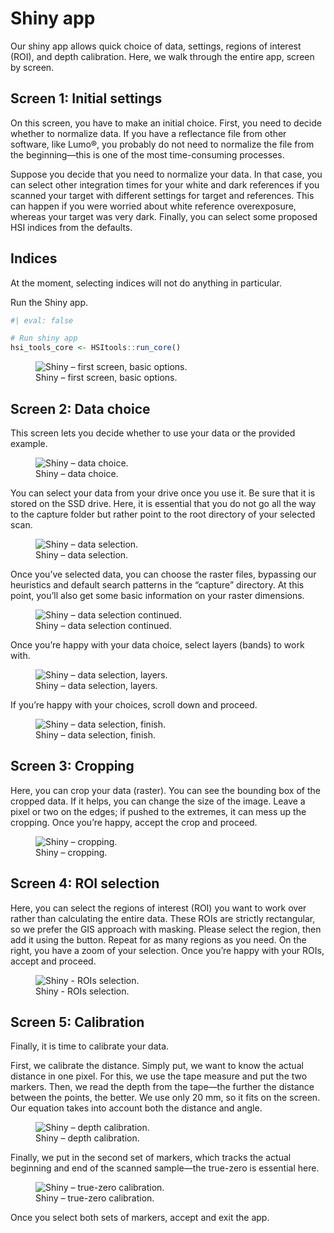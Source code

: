 # Shiny app

Our shiny app allows quick choice of data, settings, regions of interest (ROI), and depth calibration. Here, we walk through the entire app, screen by screen.

## Screen 1: Initial settings

On this screen, you have to make an initial choice. First, you need to decide whether to normalize data. If you have a reflectance file from other software, like Lumo®, you probably do not need to normalize the file from the beginning—this is one of the most time-consuming processes.

Suppose you decide that you need to normalize your data. In that case, you can select other integration times for your white and dark references if you scanned your target with different settings for target and references. This can happen if you were worried about white reference overexposure, whereas your target was very dark. Finally, you can select some proposed HSI indices from the defaults.

::: callout-note
## Indices

At the moment, selecting indices will not do anything in particular.
:::

Run the Shiny app.

```r
#| eval: false

# Run shiny app
hsi_tools_core <- HSItools::run_core()
```

![Shiny – first screen, basic options.](figures/shiny_1.jpeg)

## Screen 2: Data choice

This screen lets you decide whether to use your data or the provided example.

![Shiny – data choice.](figures/shiny_2.jpeg)

You can select your data from your drive once you use it. Be sure that it is stored on the SSD drive. Here, it is essential that you do not go all the way to the capture folder but rather point to the root directory of your selected scan.

![Shiny – data selection.](figures/shiny_3.jpeg)

Once you've selected data, you can choose the raster files, bypassing our heuristics and default search patterns in the "capture" directory. At this point, you'll also get some basic information on your raster dimensions.

![Shiny – data selection continued.](figures/shiny_4.jpeg)

Once you're happy with your data choice, select layers (bands) to work with.

![Shiny – data selection, layers.](figures/shiny_5.jpeg)

If you're happy with your choices, scroll down and proceed.

![Shiny – data selection, finish.](figures/shiny_6.jpeg)

## Screen 3: Cropping

Here, you can crop your data (raster). You can see the bounding box of the cropped data. If it helps, you can change the size of the image. Leave a pixel or two on the edges; if pushed to the extremes, it can mess up the cropping. Once you're happy, accept the crop and proceed.

![Shiny – cropping.](figures/shiny_7.jpeg)

## Screen 4: ROI selection

Here, you can select the regions of interest (ROI) you want to work over rather than calculating the entire data. These ROIs are strictly rectangular, so we prefer the GIS approach with masking. Please select the region, then add it using the button. Repeat for as many regions as you need. On the right, you have a zoom of your selection. Once you're happy with your ROIs, accept and proceed.

![Shiny - ROIs selection.](figures/shiny_8.jpeg)

## Screen 5: Calibration

Finally, it is time to calibrate your data.

First, we calibrate the distance. Simply put, we want to know the actual distance in one pixel. For this, we use the tape measure and put the two markers. Then, we read the depth from the tape—the further the distance between the points, the better. We use only 20 mm, so it fits on the screen. Our equation takes into account both the distance and angle.

![Shiny – depth calibration.](figures/shiny_10.jpeg)

Finally, we put in the second set of markers, which tracks the actual beginning and end of the scanned sample—the true-zero is essential here.

![Shiny – true-zero calibration.](figures/shiny_11.jpeg)

Once you select both sets of markers, accept and exit the app.
